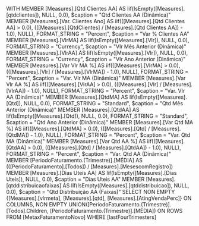 WITH
MEMBER [Measures].[Qtd Clientes AA] AS
    Iif(IsEmpty([Measures].[qtdclientes]), NULL, 0.0), $caption = "Qtd Clientes AA (Dinâmica)"
MEMBER [Measures].[Var. Clientes Ano] AS
    iif(([Measures].[Qtd Clientes AA] > 0.0), (([Measures].[QtdClientes] / [Measures].[Qtd Clientes AA]) - 1.0), NULL), FORMAT_STRING = "Percent", $caption = "Var % Clientes AA"
MEMBER [Measures].[VlrMA] AS
    Iif(IsEmpty([Measures].[Vlr]), NULL, 0.0), FORMAT_STRING = "Currency", $caption = "Vlr Mês Anterior (Dinâmica)"
MEMBER [Measures].[VlrAA] AS
    Iif(IsEmpty([Measures].[Vlr]), NULL, 0.0), FORMAT_STRING = "Currency", $caption = "Vlr Ano Anterior (Dinâmica)"
MEMBER [Measures].[Var Vlr MA %] AS
    iif(([Measures].[VlrMA] > 0.0), (([Measures].[Vlr] / [Measures].[VlrMA]) - 1.0), NULL), FORMAT_STRING = "Percent", $caption = "Var. Vlr MA (Dinâmica)"
MEMBER [Measures].[Var Vlr AA %] AS
    iif(([Measures].[VlrAA] > 0.0), (([Measures].[Vlr] / [Measures].[VlrAA]) - 1.0), NULL), FORMAT_STRING = "Percent", $caption = "Var. Vlr AA (Dinâmica)"
MEMBER [Measures].[QtdMA] AS
    Iif(IsEmpty([Measures].[Qtd]), NULL, 0.0), FORMAT_STRING = "Standard", $caption = "Qtd Mês Anterior (Dinâmica)"
MEMBER [Measures].[QtdAA] AS
    Iif(IsEmpty([Measures].[Qtd]), NULL, 0.0), FORMAT_STRING = "Standard", $caption = "Qtd Ano Anterior (Dinâmica)"
MEMBER [Measures].[Var Qtd MA %] AS
    iif(([Measures].[QtdMA] > 0.0), (([Measures].[Qtd] / [Measures].[QtdMA]) - 1.0), NULL), FORMAT_STRING = "Percent", $caption = "Var. Qtd MA (Dinâmica)"
MEMBER [Measures].[Var Qtd AA %] AS
    iif(([Measures].[QtdAA] > 0.0), (([Measures].[Qtd] / [Measures].[QtdAA]) - 1.0), NULL), FORMAT_STRING = "Percent", $caption = "Var. Qtd AA (Dinâmica)"
MEMBER [PeriodoFaturamento.(Trimestre)].[MÉDIA] AS
    (([PeriodoFaturamento].[Todos]) / [Measures].[MesescomRegistro])
MEMBER [Measures].[Dias Uteis AA] AS
    Iif(IsEmpty([Measures].[Dias Uteis]), NULL, 0.0), $caption = "Dias Uteis AA"
MEMBER [Measures].[qtddistribuicaofaixas] AS
    Iif(IsEmpty([Measures].[qtddistribuicao]), NULL, 0.0), $caption = "Qtd Distribuição AA (Faixas)"
SELECT
NON EMPTY {[Measures].[vlrmeta], [Measures].[qtd], [Measures].[AtingVendaPerc]} ON COLUMNS,
NON EMPTY UNION([PeriodoFaturamento.(Trimestre)].[Todos].Children, [PeriodoFaturamento.(Trimestre)].[MÉDIA]) ON ROWS
FROM [MetaxFaturamentoNovo]
WHERE [lastFourTrimesters]